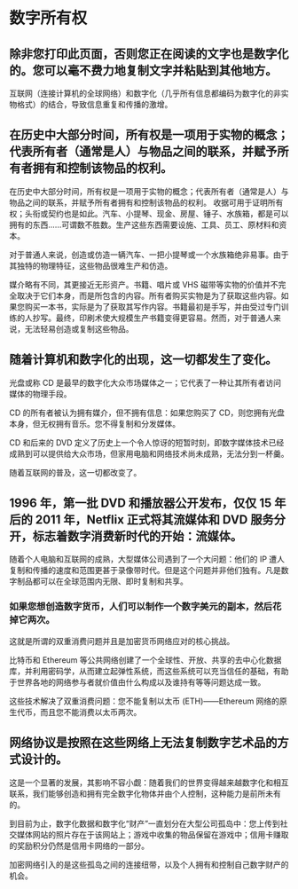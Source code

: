 
# 数字所有权

<h2>除非您打印此页面，否则您正在阅读的文字也是数字化的。您可以毫不费力地复制文字并粘贴到其他地方。</h2>
互联网（连接计算机的全球网络）和数字化（几乎所有信息都编码为数字化的非实物格式）的结合，导致信息重复和传播的激增。

<h2>在历史中大部分时间，所有权是一项用于实物的概念；代表所有者（通常是人）与物品之间的联系，并赋予所有者拥有和控制该物品的权利。</h2>

在历史中大部分时间，所有权是一项用于实物的概念；代表所有者（通常是人）与物品之间的联系，并赋予所有者拥有和控制该物品的权利。 收据可用于证明所有权；头衔或契约也是如此。汽车、小提琴、现金、房屋、锤子、水族箱，都是可以拥有的东西......可谓数不胜数。生产这些东西需要设施、工具、员工、原材料和资本。

对于普通人来说，创造或仿造一辆汽车、一把小提琴或一个水族箱绝非易事。由于其独特的物理特征，这些物品很难生产和仿造。

媒介略有不同，其更接近无形资产。书籍、唱片或 VHS 磁带等实物的价值并不完全取决于它们本身，而是所包含的内容。所有者购买实物是为了获取这些内容。如果您购买一本书，实际是为了获取其写作内容。书籍最初是手写，并由受过专门训练的人抄写。最终，印刷术使大规模生产书籍变得更容易。然而，对于普通人来说，无法轻易创造或复制这些物品。

<h2>随着计算机和数字化的出现，这一切都发生了变化。</h2>

光盘或称 CD 是最早的数字化大众市场媒体之一；它代表了一种让其所有者访问媒体的物理手段。

CD 的所有者被认为拥有媒介，但不拥有信息：如果您购买了 CD，则您拥有光盘本身，但无权拥有音乐。您不得复制和分发媒体。

CD 和后来的 DVD 定义了历史上一个令人惊讶的短暂时刻，即数字媒体技术已经成熟到可以提供给大众市场，但家用电脑和网络技术尚未成熟，无法分到一杯羹。

随着互联网的普及，这一切都改变了。

<h2>1996 年，第一批 DVD 和播放器公开发布，仅仅 15 年后的 2011 年，Netflix 正式将其流媒体和 DVD 服务分开，标志着数字消费新时代的开始：流媒体。</h2>

随着个人电脑和互联网的成熟，大型媒体公司遇到了一个大问题：他们的 IP 遭人复制和传播的速度和范围更甚于录像带时代。但是这个问题并非他们独有。凡是数字制品都可以在全球范围内无限、即时复制和共享。

<h3>如果您想创造数字货币，人们可以制作一个数字美元的副本，然后花掉它两次。</h3>

这就是所谓的双重消费问题并且是加密货币网络应对的核心挑战。

比特币和 Ethereum 等公共网络创建了一个全球性、开放、共享的去中心化数据库，并利用密码学，从而建立起弹性系统，而这些系统可以充当信任的基础，有助于世界各地的网络参与者就价值由什么构成以及谁持有等等问题达成一致。

这些技术解决了双重消费问题：您不能复制以太币 (ETH)——Ethereum 网络的原生代币，而且您不能消费以太币两次。

<h2>网络协议是按照在这些网络上无法复制数字艺术品的方式设计的。</h2>

这是一个显著的发展，其影响不容小觑：随着我们的世界变得越来越数字化和相互联系，我们能够创造和拥有完全数字化物体并由个人控制，这种能力是前所未有的。

到目前为止，数字化数据和数字化“财产”一直划分在大型公司孤岛中：您上传到社交媒体网站的照片存在于该网站上；游戏中收集的物品保留在游戏中；信用卡赚取的奖励积分仍然是信用卡网络的一部分。

加密网络引入的是这些孤岛之间的连接纽带，以及个人拥有和控制自己数字财产的机会。